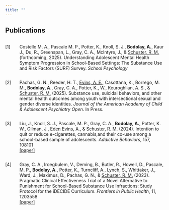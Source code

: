 ```yaml
---
title: ""
---
```


## Publications

::: columns
::: {.column width="5%"}
\[1\]
:::

::: {.column width="95%"}
Costello M. A., Pascale M. P., Potter, K., Knoll, S. J., **Bodolay, A.**, Kaur J., Du, R., Greenspan, L., Gray, C. A., McIntyre, J., & [Schuster, R. M.](https://researchers.mgh.harvard.edu/profile/12192374/Randi-Schuster) (forthcoming, 2025). Understanding Adolescent Mental Health Symptom Progression in School-Based Settings: The Substance Use and Risk Factors (SURF) Survey. *School Psychology*
:::
:::

::: columns
::: {.column width="5%"}
\[2\]
:::

::: {.column width="95%"}
Pachas, G. N., Reeder, H. T., [Evins, A. E.](https://researchers.mgh.harvard.edu/profile/210699/Anne-Evins), Casottana, K., Borrego, M. M., **Bodolay, A.**, Gray, C. A., Potter, K., W., Keuroghlian, A. S., & [Schuster, R. M.](https://researchers.mgh.harvard.edu/profile/12192374/Randi-Schuster) (2025). Substance use, suicidal behaviors, and other mental health outcomes among youth with intersectional sexual and gender diverse identities. *Journal of the American Academy of Child & Adolescent Psychiatry Open*. In Press.
:::
:::

::: columns
::: {.column width="5%"}
\[3\]
:::

::: {.column width="95%"}
Liu, J., Knoll, S. J., Pascale, M. P., Gray, C. A., **Bodolay, A.**, Potter, K. W., Gilman, J., [Eden Evins, A.](https://researchers.mgh.harvard.edu/profile/210699/Anne-Evins), & [Schuster, R. M.](https://researchers.mgh.harvard.edu/profile/12192374/Randi-Schuster) (2024). Intention to quit or reduce e-cigarettes, cannabis,and their co-use among a school-based sample of adolescents. *Addictive Behaviors*, 157, 108101 <br/> [\[paper\]](https://pubmed.ncbi.nlm.nih.gov/38986353/)
:::
:::

::: columns
::: {.column width="5%"}
\[4\]
:::

::: {.column width="95%"}
Gray, C. A., Iroegbulem, V., Deming, B., Butler, R., Howell, D., Pascale, M. P., **Bodolay, A.**, Potter, K., Turncliff, A., Lynch, S., Whittaker, J., Ward, J., Maximus, D., Pachas, G. N., & [Schuster, R. M.](https://researchers.mgh.harvard.edu/profile/12192374/Randi-Schuster) (2023). Pragmatic Clinical Effectiveness Trial of a Novel Alternative to Punishment for School-Based Substance Use Infractions: Study Protocol for the iDECIDE Curriculum. *Frontiers in Public Health*, 11, 1203558 <br/>[\[paper\]](https://pubmed.ncbi.nlm.nih.gov/37670822/)
:::
:::
